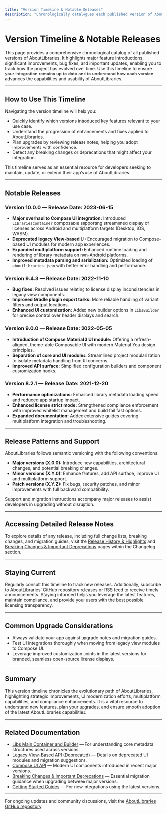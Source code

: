 ```yaml
---
title: "Version Timeline & Notable Releases"
description: "Chronologically catalogues each published version of AboutLibraries, emphasizing significant changes, major feature introductions, and noteworthy updates. Use this page to scan prior releases and gauge how the project has evolved, ensuring your implementation remains current and benefits from the latest enhancements."
---
```


# Version Timeline & Notable Releases

This page provides a comprehensive chronological catalog of all published versions of AboutLibraries. It highlights major feature introductions, significant improvements, bug fixes, and important updates, enabling you to track how the project has evolved over time. Use this timeline to ensure your integration remains up to date and to understand how each version advances the capabilities and usability of AboutLibraries.

---

## How to Use This Timeline

Navigating the version timeline will help you:

- Quickly identify which versions introduced key features relevant to your use case.
- Understand the progression of enhancements and fixes applied to AboutLibraries.
- Plan upgrades by reviewing release notes, helping you adopt improvements with confidence.
- Detect any breaking changes or deprecations that might affect your integration.

This timeline serves as an essential resource for developers seeking to maintain, update, or extend their app’s use of AboutLibraries.

---

## Notable Releases

### Version 10.0.0 — Release Date: 2023-06-15

- **Major overhaul to Compose UI integration:** Introduced `LibrariesContainer` composable supporting streamlined display of licenses across Android and multiplatform targets (Desktop, iOS, WASM).
- **Deprecated legacy View-based UI:** Encouraged migration to Compose-based UI modules for modern app experiences.
- **Expanded multiplatform support:** Enhanced runtime loading and rendering of library metadata on non-Android platforms.
- **Improved metadata parsing and serialization:** Optimized loading of `aboutlibraries.json` with better error handling and performance.

### Version 9.4.3 — Release Date: 2022-11-10

- **Bug fixes:** Resolved issues relating to license display inconsistencies in legacy view components.
- **Improved Gradle plugin export tasks:** More reliable handling of variant filters and output locations.
- **Enhanced UI customization:** Added new builder options in `LibsBuilder` for precise control over header displays and search.

### Version 9.0.0 — Release Date: 2022-05-05

- **Introduction of Compose Material 3 UI module:** Offering a refresh-aligned, theme-able Composable UI with modern Material You design principles.
- **Separation of core and UI modules:** Streamlined project modularization to isolate metadata handling from UI concerns.
- **Improved API surface:** Simplified configuration builders and component customization hooks.

### Version 8.2.1 — Release Date: 2021-12-20

- **Performance optimizations:** Enhanced library metadata loading speed and reduced app startup impact.
- **Enhanced license strict mode:** Strengthened compliance enforcement with improved whitelist management and build fail fast options.
- **Expanded documentation:** Added extensive guides covering multiplatform integration and troubleshooting.

---

## Release Patterns and Support

AboutLibraries follows semantic versioning with the following conventions:

- **Major versions (X.0.0):** Introduce new capabilities, architectural changes, and potential breaking changes.
- **Minor versions (X.Y.0):** Enhance features, add API surface, improve UI and multiplatform support.
- **Patch versions (X.Y.Z):** Fix bugs, security patches, and minor improvements with full backward compatibility.

Support and migration instructions accompany major releases to assist developers in upgrading without disruption.

---

## Accessing Detailed Release Notes

To explore details of any release, including full change lists, breaking changes, and migration guides, visit the [Release History & Highlights](./release-history/version-timeline) and [Breaking Changes & Important Deprecations](./breaking-changes-migration/breaking-changes) pages within the Changelog section.

---

## Staying Current

Regularly consult this timeline to track new releases. Additionally, subscribe to AboutLibraries’ GitHub repository releases or RSS feed to receive timely announcements. Staying informed helps you leverage the latest features, maintain compliance, and provide your users with the best possible licensing transparency.

---

## Common Upgrade Considerations

- Always validate your app against upgrade notes and migration guides.
- Test UI integrations thoroughly when moving from legacy view modules to Compose UI.
- Leverage improved customization points in the latest versions for branded, seamless open-source license displays.

---

## Summary

This version timeline chronicles the evolutionary path of AboutLibraries, highlighting strategic improvements, UI modernization efforts, multiplatform capabilities, and compliance enhancements. It is a vital resource to understand new features, plan your upgrades, and ensure smooth adoption of the latest AboutLibraries capabilities.

---

## Related Documentation

- [Libs Main Container and Builder](../../api-reference/core-data-models/libs-entity-reference) — For understanding core metadata structures used across versions.
- [Legacy View-Based API (Deprecated)](../../api-reference/legacy-view-api/legacy-libs-builder) — Details on deprecated UI modules and migration suggestions.
- [Compose UI API](../../api-reference/compose-api/compose-librariescontainer-api) — Modern UI components introduced in recent major versions.
- [Breaking Changes & Important Deprecations](../breaking-changes-migration/breaking-changes) — Essential migration guidance when upgrading between major versions.
- [Getting Started Guides](../../getting-started/configuration-and-first-run/first-app-integration) — For new integrations using the latest versions.

---

For ongoing updates and community discussions, visit the [AboutLibraries GitHub repository](https://github.com/mikepenz/AboutLibraries).
